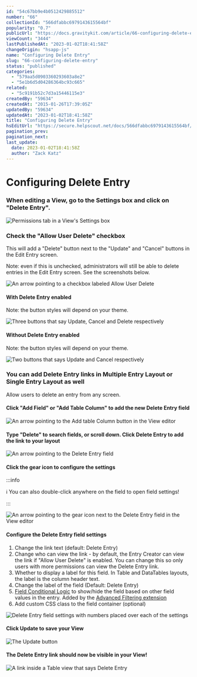 ```yaml
---
id: "54c67bb9e4b0512429885512"
number: "66"
collectionId: "566dfabbc6979143615564bf"
popularity: "0.7"
publicUrl: "https://docs.gravitykit.com/article/66-configuring-delete-entry"
viewCount: "3444"
lastPublishedAt: "2023-01-02T18:41:58Z"
changeOrigin: "hsapp-js"
name: "Configuring Delete Entry"
slug: "66-configuring-delete-entry"
status: "published"
categories: 
  - "579aa5d0903360293603a8e2"
  - "5e1b6d5d04286364bc93c665"
related: 
  - "5c9191b52c7d3a15446115e3"
createdBy: "59634"
createdAt: "2015-01-26T17:39:05Z"
updatedBy: "59634"
updatedAt: "2023-01-02T18:41:58Z"
title: "Configuring Delete Entry"
hsEditUrl: "https://secure.helpscout.net/docs/566dfabbc6979143615564bf/article/54c67bb9e4b0512429885512"
pagination_prev: 
pagination_next: 
last_update:
  date: 2023-01-02T18:41:58Z
  author: "Zack Katz"
---
```


# Configuring Delete Entry

### When editing a View, go to the Settings box and click on "Delete Entry".

![Permissions tab in a View's Settings box](https://i.gravitykit.com/SCiQa2+)

###  Check the "Allow User Delete" checkbox

This will add a "Delete" button next to the "Update" and "Cancel" buttons in the Edit Entry screen.

Note: even if this is unchecked, administrators will still be able to delete entries in the Edit Entry screen. See the screenshots below.

![An arrow pointing to a checkbox labeled Allow User Delete](https://i.gravitykit.com/kjOjEO+)

#### With Delete Entry enabled

Note: the button styles will depend on your theme.

![Three buttons that say Update, Cancel and Delete respectively](https://www.gravitykit.com/wp-content/uploads/2018/01/with-delete-entry-enabled.png?1422992825)

#### Without Delete Entry enabled

Note: the button styles will depend on your theme.

![Two buttons that says Update and Cancel respectively](https://www.gravitykit.com/wp-content/uploads/2018/01/without-delete-entry-enabled.png?1422992825)

### You can add Delete Entry links in Multiple Entry Layout or Single Entry Layout as well

Allow users to delete an entry from any screen.

#### Click "Add Field" or "Add Table Column" to add the new Delete Entry field

![An arrow pointing to the Add table Column button in the View editor](https://i.gravitykit.com/FVzWhM+)

#### Type "Delete" to search fields, or scroll down. Click Delete Entry to add the link to your layout

![An arrow pointing to the Delete Entry field](https://i.gravitykit.com/BpLmBs+)

#### Click the gear icon to configure the settings


:::info

ℹ️ You can also double-click anywhere on the field to open field settings!

:::

  ![An arrow pointing to the gear icon next to the Delete Entry field in the View editor](https://i.gravitykit.com/1ilkwN+)

#### Configure the Delete Entry field settings

1. Change the link text (default: Delete Entry)
2. Change who can view the link - by default, the Entry Creator can view the link if "Allow User Delete" is enabled. You can change this so only users with more permissions can view the Delete Entry link.
3. Whether to display a label for this field. In Table and DataTables layouts, the label is the column header text.
4. Change the label of the field (Default: Delete Entry)
5. [Field Conditional Logic](https://docs.gravitykit.com/article/753-field-conditional-logic) to show/hide the field based on other field values in the entry. Added by the [Advanced Filtering extension](https://www.gravitykit.com/extensions/advanced-filter/)
6. Add custom CSS class to the field container (optional)

![Delete Entry field settings with numbers placed over each of the settings](https://i.gravitykit.com/xE0WMQ+)

#### Click Update to save your View

![The Update button](https://i.gravitykit.com/xF6BCP+)

#### The Delete Entry link should now be visible in your View!

![A link inside a Table view that says Delete Entry](https://www.gravitykit.com/wp-content/uploads/2018/01/the-delete-entry-link-should-now-be-visible-in-your-view-.png?1422992830)